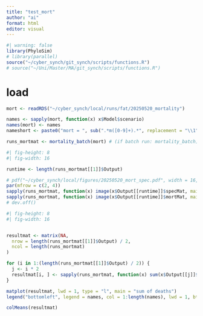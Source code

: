 ```yaml
---
title: "test_mort"
author: "ai"
format: html
editor: visual
---
```


```r
#| warning: false
library(PhyloSim)
# library(parallel)
source("~/cyber_synch/git_synch/scripts/functions.R")
# source("~/Uni/Master/MA/git_synch/scripts/functions.R")
```

# load

```r
mort <- readRDS("~/cyber_synch/local/runs/fat/20250520_mortality")

names <- sapply(mort, function(x) x$Model$scenario)
names(mort) <- names
nameshort <- paste0("mort = ", sub(".*m([0-9]+).*", replacement = "\\1", x = names))
```

```r
runs_mortmat <- mortality_batch(mort) # (if batch run: mortality_batch)
```

```r
#| fig-height: 8
#| fig-width: 16

runtime <- length(runs_mortmat[[1]]$Output)

# pdf("~/cyber_synch/local/figures/20250520_mort_spec.pdf", width = 16, height = 8)
par(mfrow = c(2, 4))
sapply(runs_mortmat, function(x) image(x$Output[[runtime]]$specMat, main = paste0(x$Model$scenario, "_spec")))
sapply(runs_mortmat, function(x) image(x$Output[[runtime]]$mortMat, main = paste0(x$Model$scenario, "_mort")))
# dev.off()
```

```r
#| fig-height: 8
#| fig-width: 16


resultmat <- matrix(NA,
  nrow = length(runs_mortmat[[1]]$Output) / 2,
  ncol = length(runs_mortmat)
)

for (i in 1:(length(runs_mortmat[[1]]$Output) / 2)) {
  j <- i * 2
  resultmat[i, ] <- sapply(runs_mortmat, function(x) sum(x$Output[[j]]$mortMat))
}

matplot(resultmat, lwd = 1, type = "l", main = "sum of deaths")
legend("bottomleft", legend = names, col = 1:length(names), lwd = 1, bty = "n", ncol = 4, lty = 1:length(runs_mortmat))

colMeans(resultmat)
```
